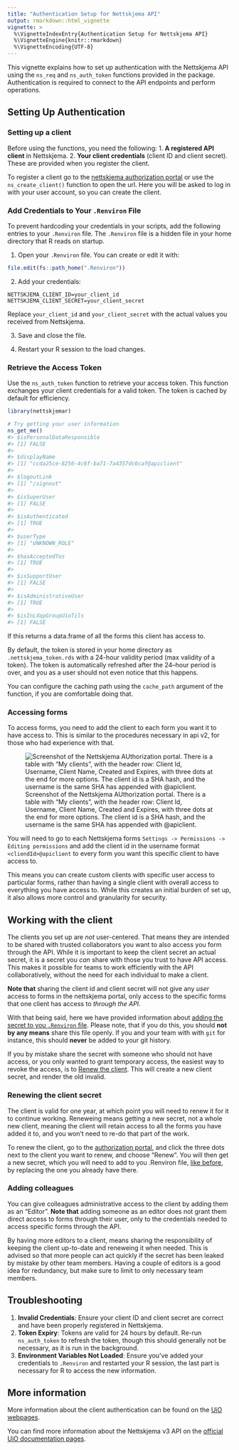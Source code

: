 ```yaml
---
title: "Authentication Setup for Nettskjema API"
output: rmarkdown::html_vignette
vignette: >
  %\VignetteIndexEntry{Authentication Setup for Nettskjema API}
  %\VignetteEngine{knitr::rmarkdown}
  %\VignetteEncoding{UTF-8}
---
```




This vignette explains how to set up authentication with the Nettskjema API using the `ns_req` and `ns_auth_token` functions provided in the package.
Authentication is required to connect to the API endpoints and perform operations.

## Setting Up Authentication

### Setting up a client

Before using the functions, you need the following:
1. **A registered API client** in Nettskjema.
2. **Your client credentials** (client ID and client secret). These are provided when you register the client.

To register a client go to the [nettskjema authorization portal](https://authorization.nettskjema.no/) or use the `ns_create_client()` function to open the url.
Here you will be asked to log in with your user account, so you can create the client.


### Add Credentials to Your `.Renviron` File

To prevent hardcoding your credentials in your scripts, add the following entries to your `.Renviron` file. 
The `.Renviron` file is a hidden file in your home directory that R reads on startup.

1. Open your `.Renviron` file. You can create or edit it with:

```r
file.edit(fs::path_home(".Renviron"))
```

2. Add your credentials:

```
NETTSKJEMA_CLIENT_ID=your_client_id
NETTSKJEMA_CLIENT_SECRET=your_client_secret
```

Replace `your_client_id` and `your_client_secret` with the actual values you received from Nettskjema.

3. Save and close the file.

4. Restart your R session to the load changes.

### Retrieve the Access Token

Use the `ns_auth_token` function to retrieve your access token. 
This function exchanges your client credentials for a valid token. The token is cached by default for efficiency.


``` r
library(nettskjemar)

# Try getting your user information
ns_get_me()
#> $isPersonalDataResponsible
#> [1] FALSE
#> 
#> $displayName
#> [1] "ccda25ce-8256-4c6f-ba71-7a4357dc6caf@apiclient"
#> 
#> $logoutLink
#> [1] "/signout"
#> 
#> $isSuperUser
#> [1] FALSE
#> 
#> $isAuthenticated
#> [1] TRUE
#> 
#> $userType
#> [1] "UNKNOWN_ROLE"
#> 
#> $hasAcceptedTos
#> [1] TRUE
#> 
#> $isSupportUser
#> [1] FALSE
#> 
#> $isAdministrativeUser
#> [1] TRUE
#> 
#> $isInLdapGroupUioTils
#> [1] FALSE
```

If this returns a data.frame of all the forms this client has access to.

By default, the token is stored in your home directory as `.nettskjema_token.rds` with a 24-hour validity period (max validity of a token).
The token is automatically refreshed after the 24--hour period is over, and you as a user should not even notice that this happens.

You can configure the caching path using the `cache_path` argument of the function, if you are comfortable doing that.

### Accessing forms

To access forms, you need to add the client to each form you want it to have access to.
This is similar to the procedures necessary in api v2, for those who had experience with that.

![Screenshot of the Nettskjema AUthorization portal. There is a table with "My clients", with the header row: Client Id, Username, Client Name, Created and Expires, with three dots at the end for more options. The client id is a SHA hash, and the username is the same SHA has appended with @apiclient.](static/client_overview.png)

You will need to go to each Nettskjema forms `Settings -> Permissions -> Editing permissions` and add the client id in the username format `<cliendId>@apiclient` to every form you want this specific client to have access to.

This means you can create custom clients with specific user access to particular forms, rather than having a single client with overall access to everything you have access to.
While this creates an initial burden of set up, it also allows more control and granularity for security.

## Working with the client

The clients you set up are _not_ user-centered.
That means they are intended to be shared with trusted collaborators you want to also access you form through the API.
While it is important to keep the client secret an actual secret, it is a secret you _can_ share with those you trust to have API access. 
This makes it possible for teams to work efficiently with the API collaboratively, without the need for each individual to make a client.

**Note that** sharing the client id and client secret will not give any _user_ access to forms in the nettskjema portal, only access to the specific forms that one client has access to _through the API_.

With that being said, here we have provided information about [adding the secret to you `.Renviron` file](#add-credentials-to-your--renviron-file).
Please note, that if you do this, you should **not by any means** share this file openly.
If you and your team with with `git` for instance, this should **never** be added to your git history.

If you by mistake share the secret with someone who should not have access, or you only wanted to grant temporary access, the easiest way to revoke the access, is to [Renew the client](#renewing-the-client-secret).
This will create a new client secret, and render the old invalid.

### Renewing the client secret

The client is valid for one year, at which point you will need to renew it for it to continue working.
Reneweing means getting a new secret, not a whole new client, meaning the client will retain access to all the forms you have added it to, and you won't need to re-do that part of the work.

To renew the client, go to the [authorization portal](https://authorization.nettskjema.no/), and click the three dots next to the client you want to renew, and choose "Renew".
You will then get a new secret, which you will need to add to you .Renviron file, [like before](#add-credentials-to-your--renviron-file), by replacing the one you already have there.

### Adding colleagues

You can give colleagues administrative access to the client by adding them as an "Editor".
**Note that** adding someone as an editor does not grant them direct access to forms through their user, only to the credentials needed to access specific forms through the API.

By having more editors to a client, means sharing the responsibility of keeping the client up-to-date and reneweing it when needed. 
This is advised so that more people can act quickly if the secret has been leaked by mistake by other team members.
Having a couple of editors is a good idea for redundancy, but make sure to limit to only necessary team members.


## Troubleshooting

1. **Invalid Credentials**: Ensure your client ID and client secret are correct and have been properly registered in Nettskjema.
2. **Token Expiry**: Tokens are valid for 24 hours by default. Re-run `ns_auth_token` to refresh the token, though this should generally not be necessary, as it is run in the background.
3. **Environment Variables Not Loaded**: Ensure you've added your credentials to `.Renviron` and restarted your R session, the last part is necessary for R to access the new information. 

## More information
More information about the client authentication can be found on the [UiO webpages](https://www.uio.no/tjenester/it/adm-app/nettskjema/hjelp/api-clients-v3.md).

You can find more information about the Nettskjema v3 API on the [official UiO documentation pages](https://www.uio.no/tjenester/it/adm-app/nettskjema/hjelp/api-clients-v3.md).
